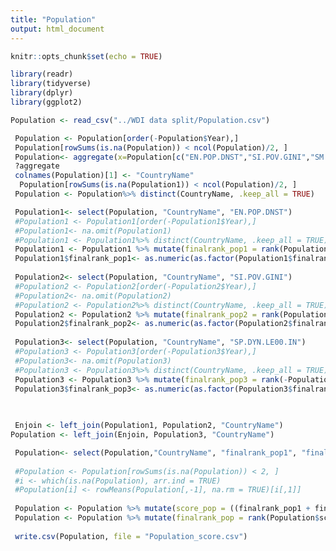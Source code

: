 ```yaml
---
title: "Population"
output: html_document
---
```


```r
knitr::opts_chunk$set(echo = TRUE)
```

```r
library(readr)
library(tidyverse)
library(dplyr)
library(ggplot2)
```

```r
Population <- read_csv("../WDI data split/Population.csv")

 Population <- Population[order(-Population$Year),]
 Population[rowSums(is.na(Population)) < ncol(Population)/2, ]
 Population<- aggregate(x=Population[c("EN.POP.DNST","SI.POV.GINI","SM.POP.TOTL.ZS","SP.DYN.LE00.IN", "SP.POP.TOTL")], by=list(name=Population$CountryName), FUN = "mean" , na.rm = TRUE)
 ?aggregate
 colnames(Population)[1] <- "CountryName"
  Population[rowSums(is.na(Population1)) < ncol(Population)/2, ]
 Population <- Population%>% distinct(CountryName, .keep_all = TRUE)

 Population1<- select(Population, "CountryName", "EN.POP.DNST")
 #Population1 <- Population1[order(-Population1$Year),]
 #Population1<- na.omit(Population1)
 #Population1 <- Population1%>% distinct(CountryName, .keep_all = TRUE)
 Population1 <- Population1 %>% mutate(finalrank_pop1 = rank(Population1$EN.POP.DNST))
 Population1$finalrank_pop1<- as.numeric(as.factor(Population1$finalrank_pop1))
 
 Population2<- select(Population, "CountryName", "SI.POV.GINI")
 #Population2 <- Population2[order(-Population2$Year),]
 #Population2<- na.omit(Population2)
 #Population2 <- Population2%>% distinct(CountryName, .keep_all = TRUE)
 Population2 <- Population2 %>% mutate(finalrank_pop2 = rank(Population2$SI.POV.GINI))
 Population2$finalrank_pop2<- as.numeric(as.factor(Population2$finalrank_pop2))
 
 Population3<- select(Population, "CountryName", "SP.DYN.LE00.IN")
 #Population3 <- Population3[order(-Population3$Year),]
 #Population3<- na.omit(Population3)
 #Population3 <- Population3%>% distinct(CountryName, .keep_all = TRUE)
 Population3 <- Population3 %>% mutate(finalrank_pop3 = rank(-Population3$SP.DYN.LE00.IN))
 Population3$finalrank_pop3<- as.numeric(as.factor(Population3$finalrank_pop3))
 

 
 Enjoin <- left_join(Population1, Population2, "CountryName")
Population <- left_join(Enjoin, Population3, "CountryName")

 Population<- select(Population,"CountryName", "finalrank_pop1", "finalrank_pop2", "finalrank_pop3")
 
 #Population <- Population[rowSums(is.na(Population)) < 2, ]
 #i <- which(is.na(Population), arr.ind = TRUE)
 #Population[i] <- rowMeans(Population[,-1], na.rm = TRUE)[i[,1]]
 
 Population <- Population %>% mutate(score_pop = ((finalrank_pop1 + finalrank_pop2 + finalrank_pop3)/3))
 Population <- Population %>% mutate(finalrank_pop = rank(Population$score_pop))
 
 write.csv(Population, file = "Population_score.csv")
```
